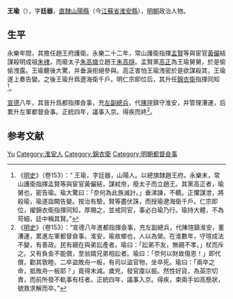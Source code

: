 {{Otheruses|other=名为王瑜的其他人物|王瑜}}
{{Otheruses|other=名为王廷器的其他人物|王廷器}}

'''王瑜'''（{{bd|1382年||1439年|catIdx=}}），字'''廷器'''，[[南直隸|直隸]][[山陽縣|山陽縣]]（今[[江蘇省|江蘇省]][[淮安縣|淮安縣]]），[[明朝|明朝]]政治人物。

== 生平 ==
永樂年間，其擔任趙王府護衛。永樂二十二年，常山護衛指揮[[孟賢|孟賢]]等與宦官[[黃儼|黃儼]]結謀殺明成祖[[朱棣|朱棣]]，而廢太子[[朱高熾|朱高熾]]立趙王[[朱高燧|朱高燧]]。孟賢黨[[高正|高正]]為王瑜舅舅，於是偷偷洩露。王瑜聽後大驚，并垂淚拒絕參與。高正害怕王瑜洩密於是欲謀殺其，王瑜遂上奏告變。之後王瑜升爲遼海衛千戶。明仁宗即位后，其升任[[錦衣衛|錦衣衛]]指揮同知<ref>《[[明史|明史]]》（卷153）：“
王瑜，字廷器，山陽人。以總旗隸趙王府。永樂末，常山護衛指揮孟賢等與宦官黃儼結，謀弒帝，廢太子而立趙王。其黨高正者，瑜舅也，密告瑜。瑜大驚曰：「奈何為此族滅計。」垂涕諫，不聽。正懼謀泄，將殺瑜，瑜遂詣闕告變。按治有驗，賢等盡伏誅，而授瑜遼海衛千戶。仁宗即位，擢錦衣衛指揮同知，厚賜之，並戒同官，事必白瑜乃行。瑜持大體，不為苛細，廷中稱其賢。”</ref>。

[[宣德|宣德]]八年，其晉升爲都指揮僉事，充[[左副總兵|左副總兵]]，代[[陳瑄|陳瑄]]鎮守淮安，并管理漕運，后累升左軍都督僉事。正統四年，議事入京。得疾而終<ref>《[[明史|明史]]》（卷153）：“宣德八年進都指揮僉事，充左副總兵，代陳瑄鎮淮安，董漕運，累進左軍都督僉事。淮安，瑜故鄉也，人以為榮。在淮數年，守瑄成法不變，有善政。民有親在與弟訟產者。瑜曰：「訟弟不友，無親不孝。」杖而斥之。又有負金不能償，至翁婿兄弟相訟者。瑜曰：「奈何以財故傷恩！」即代償，勸其敦睦。二卒盜敗舟一板，有司以盜官物，坐卒死。瑜曰：「兩卒之命，抵敗舟一板耶？」竟得末減。歲兇，發官廩以振。然性好貨，為英宗切責，而前所發不軌事有枉者。正統四年，議事入京。得疾，束兩手如高懸狀，號救求解而卒。”</ref>。

== 参考文献 ==
{{wikisource|明史/卷153}}
{{reflist}}

{{明朝人物小作品}}

{{Authority control}}
{{DEFAULTSORT:Wang王}}
[[Category:王姓|Yu]]
[[Category:淮安人|Category:淮安人]]
[[Category:錦衣衛|Category:錦衣衛]]
[[Category:明朝都督僉事|Category:明朝都督僉事]]